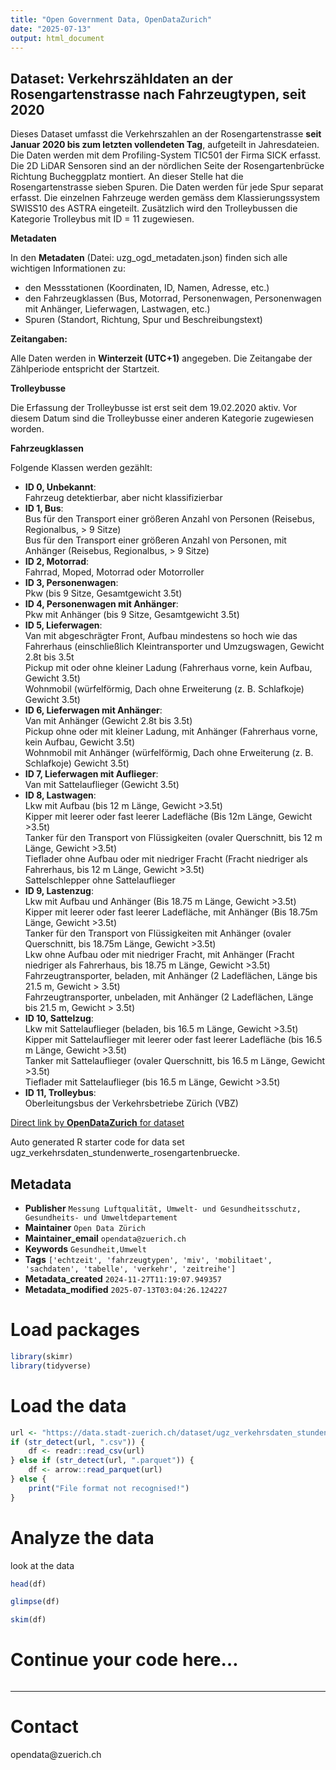 ```yaml
---
title: "Open Government Data, OpenDataZurich"
date: "2025-07-13"
output: html_document
---
```


## Dataset: Verkehrszähldaten an der Rosengartenstrasse nach Fahrzeugtypen, seit 2020


Dieses Dataset umfasst die Verkehrszahlen an der Rosengartenstrasse **seit Januar 2020 bis zum letzten vollendeten Tag**, aufgeteilt in Jahresdateien. Die Daten werden mit dem Profiling-System TIC501 der Firma SICK erfasst. Die 2D LiDAR Sensoren sind an der nördlichen Seite der Rosengartenbrücke Richtung Bucheggplatz montiert. An dieser Stelle hat die Rosengartenstrasse sieben Spuren. Die Daten werden für jede Spur separat erfasst.
Die einzelnen Fahrzeuge werden gemäss dem Klassierungssystem SWISS10 des ASTRA eingeteilt. Zusätzlich wird den Trolleybussen die Kategorie Trolleybus mit ID = 11 zugewiesen.


**Metadaten**


In den **Metadaten** (Datei: uzg_ogd_metadaten.json) finden sich alle wichtigen Informationen zu:

- den Messstationen (Koordinaten, ID, Namen, Adresse, etc.)
- den Fahrzeugklassen (Bus, Motorrad, Personenwagen, Personenwagen mit Anhänger, Lieferwagen, Lastwagen, etc.)
- Spuren (Standort, Richtung, Spur und Beschreibungstext)



[]()

**Zeitangaben:**


Alle Daten werden in **Winterzeit (UTC+1)** angegeben. Die Zeitangabe der Zählperiode entspricht der Startzeit.



[]()

**Trolleybusse**


Die Erfassung der Trolleybusse ist erst seit dem 19.02.2020 aktiv. Vor diesem Datum sind die Trolleybusse einer anderen Kategorie zugewiesen worden.



[]()

**Fahrzeugklassen**

Folgende Klassen werden gezählt:

- **ID 0, Unbekannt**:<br />Fahrzeug detektierbar, aber nicht klassifizierbar
- **ID 1, Bus**:<br /> Bus für den Transport einer größeren Anzahl von Personen (Reisebus, Regionalbus, > 9 Sitze)<br /> Bus für den Transport einer größeren Anzahl von Personen, mit Anhänger (Reisebus, Regionalbus, > 9 Sitze)
- **ID 2, Motorrad**:<br /> Fahrrad, Moped, Motorrad oder Motorroller
- **ID 3, Personenwagen**:<br /> Pkw (bis 9 Sitze, Gesamtgewicht 3.5t)
- **ID 4, Personenwagen mit Anhänger**:<br /> Pkw mit Anhänger (bis 9 Sitze, Gesamtgewicht 3.5t)
- **ID 5, Lieferwagen**:<br /> Van mit abgeschrägter Front, Aufbau mindestens so hoch wie das Fahrerhaus (einschließlich Kleintransporter und Umzugswagen, Gewicht 2.8t bis 3.5t<br /> Pickup mit oder ohne kleiner Ladung (Fahrerhaus vorne, kein Aufbau, Gewicht 3.5t)<br /> Wohnmobil (würfelförmig, Dach ohne Erweiterung (z. B. Schlafkoje) Gewicht 3.5t)
- **ID 6, Lieferwagen mit Anhänger**:<br /> Van mit Anhänger (Gewicht 2.8t bis 3.5t)<br /> Pickup ohne oder mit kleiner Ladung, mit Anhänger (Fahrerhaus vorne, kein Aufbau, Gewicht 3.5t)<br /> Wohnmobil mit Anhänger (würfelförmig, Dach ohne Erweiterung (z. B. Schlafkoje) Gewicht 3.5t)
- **ID 7, Lieferwagen mit Auflieger**:<br /> Van mit Sattelauflieger (Gewicht 3.5t)
- **ID 8, Lastwagen**:<br /> Lkw mit Aufbau (bis 12 m Länge, Gewicht >3.5t)<br /> Kipper mit leerer oder fast leerer Ladefläche (Bis 12m Länge, Gewicht >3.5t)<br /> Tanker für den Transport von Flüssigkeiten (ovaler Querschnitt, bis 12 m Länge, Gewicht >3.5t)<br /> Tieflader ohne Aufbau oder mit niedriger Fracht (Fracht niedriger als Fahrerhaus, bis 12 m Länge, Gewicht >3.5t)<br /> Sattelschlepper ohne Sattelauflieger
- **ID 9, Lastenzug**:<br /> Lkw mit Aufbau und Anhänger (Bis 18.75 m Länge, Gewicht >3.5t)<br /> Kipper mit leerer oder fast leerer Ladefläche, mit Anhänger (Bis 18.75m Länge, Gewicht >3.5t)<br /> Tanker für den Transport von Flüssigkeiten mit Anhänger (ovaler Querschnitt, bis 18.75m Länge, Gewicht >3.5t)<br /> Lkw ohne Aufbau oder mit niedriger Fracht, mit Anhänger (Fracht niedriger als Fahrerhaus, bis 18.75 m Länge, Gewicht >3.5t)<br /> Fahrzeugtransporter, beladen, mit Anhänger (2 Ladeflächen, Länge bis 21.5 m, Gewicht > 3.5t)<br /> Fahrzeugtransporter, unbeladen, mit Anhänger (2 Ladeflächen, Länge bis 21.5 m, Gewicht > 3.5t)
- **ID 10, Sattelzug**:<br /> Lkw mit Sattelauflieger (beladen, bis 16.5 m Länge, Gewicht >3.5t)<br /> Kipper mit Sattelauflieger mit leerer oder fast leerer Ladefläche (bis 16.5 m Länge, Gewicht >3.5t)<br /> Tanker mit Sattelauflieger (ovaler Querschnitt, bis 16.5 m Länge, Gewicht >3.5t)<br /> Tieflader mit Sattelauflieger (bis 16.5 m Länge, Gewicht >3.5t)
- **ID 11, Trolleybus**:<br /> Oberleitungsbus der Verkehrsbetriebe Zürich (VBZ)



[]()



[Direct link by **OpenDataZurich** for dataset](https://data.stadt-zuerich.ch/dataset/ugz_verkehrsdaten_stundenwerte_rosengartenbruecke)

Auto generated R starter code for data set ugz_verkehrsdaten_stundenwerte_rosengartenbruecke.

## Metadata

- **Publisher** `Messung Luftqualität, Umwelt- und Gesundheitsschutz, Gesundheits- und Umweltdepartement`
- **Maintainer** `Open Data Zürich`
- **Maintainer_email** `opendata@zuerich.ch`
- **Keywords** `Ge­sund­heit,Umwelt`
- **Tags** `['echtzeit', 'fahrzeugtypen', 'miv', 'mobilitaet', 'sachdaten', 'tabelle', 'verkehr', 'zeitreihe']`
- **Metadata_created** `2024-11-27T11:19:07.949357`
- **Metadata_modified** `2025-07-13T03:04:26.124227`


# Load packages

```r
library(skimr)
library(tidyverse)
```

# Load the data

```r
url <- "https://data.stadt-zuerich.ch/dataset/ugz_verkehrsdaten_stundenwerte_rosengartenbruecke/download/ugz_ogd_traffic_rosengartenbruecke_h1_2022.csv"
if (str_detect(url, ".csv")) {
    df <- readr::read_csv(url)
} else if (str_detect(url, ".parquet")) {
    df <- arrow::read_parquet(url)
} else {
    print("File format not recognised!")
}
```

# Analyze the data

look at the data
```r
head(df)
```

```r
glimpse(df)
```

```r
skim(df)
```

# Continue your code here...

```r

```

------------------------------------------------------------------------

# Contact

opendata@zuerich.ch
